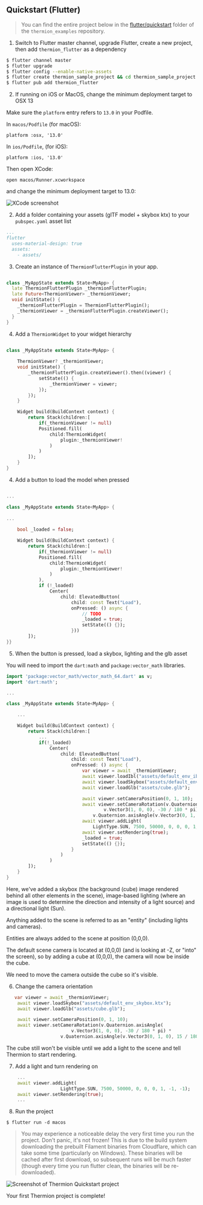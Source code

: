 ## Quickstart (Flutter)

> You can find the entire project below in the [flutter/quickstart](https://github.com/nmfisher/thermion_examples/tree/master/flutter/quickstart) folder of the `thermion_examples` repository.

1. Switch to Flutter master channel, upgrade Flutter, create a new project, then add `thermion_flutter` as a dependency

```bash
$ flutter channel master
$ flutter upgrade
$ flutter config --enable-native-assets  
$ flutter create thermion_sample_project && cd thermion_sample_project
$ flutter pub add thermion_flutter
```

2. If running on iOS or MacOS, change the minimum deployment target to OSX 13

<Accordion title="Click to open iOS/MacOS instructions">

Make sure the `platform` entry refers to `13.0` in your Podfile.

In `macos/Podfile` (for macOS):
```
platform :osx, '13.0'
```

In `ios/Podfile`, (for iOS):
```
platform :ios, '13.0'
```

Then open XCode:
```
open macos/Runner.xcworkspace
```

and change the minimum deployment target to 13.0:

![XCode screenshot](images/macos_min_deployment.png)

</Accordion>

2. Add a folder containing your assets (glTF model + skybox ktx) to your `pubspec.yaml` asset list

```yaml
...
flutter
  uses-material-design: true
  assets:
    - assets/
```

3. Create an instance of `ThermionFlutterPlugin` in your app.

```dart

class _MyAppState extends State<MyApp> {
  late ThermionFlutterPlugin _thermionFlutterPlugin;  
  late Future<ThermionViewer> _thermionViewer;
  void initState() {    
    _thermionFlutterPlugin = ThermionFlutterPlugin();    
    _thermionViewer = _thermionFlutterPlugin.createViewer();  
  }
}

```


4. Add a `ThermionWidget` to your widget hierarchy 

```dart

class _MyAppState extends State<MyApp> {
    
    ThermionViewer? _thermionViewer;
    void initState() {    
        _thermionFlutterPlugin.createViewer().then((viewer) {
            setState(() {
                _thermionViewer = viewer;
            });
        });
    }    

    Widget build(BuildContext context) {
        return Stack(children:[
            if(_thermionViewer != null)
            Positioned.fill(
                child:ThermionWidget(
                    plugin:_thermionViewer!
                ) 
            )
        ]);  
    }
}

```

4. Add a button to load the model when pressed

```dart

...

class _MyAppState extends State<MyApp> {
    
...
    
    bool _loaded = false;

    Widget build(BuildContext context) {
        return Stack(children:[
            if(_thermionViewer != null)
            Positioned.fill(
                child:ThermionWidget(
                    plugin:_thermionViewer!
                ) 
            ),
            if (!_loaded)
                Center(
                    child: ElevatedButton(
                        child: const Text("Load"),
                        onPressed: () async {
                            // TODO 
                            _loaded = true;
                            setState(() {});
                        }))
        ]);  
}}
```

5. When the button is pressed, load a skybox, lighting and the glb asset

You will need to import the `dart:math` and `package:vector_math` libraries.

```dart
import 'package:vector_math/vector_math_64.dart' as v;
import 'dart:math';

...

class _MyAppState extends State<MyApp> {

    ...

    Widget build(BuildContext context) {
        return Stack(children:[
            ...
            if(!_loaded)
                Center(
                    child: ElevatedButton(
                        child: const Text("Load"),
                        onPressed: () async {
                            var viewer = await _thermionViewer;
                            await viewer.loadIbl("assets/default_env_ibl.ktx");
                            await viewer.loadSkybox("assets/default_env_skybox.ktx");
                            await viewer.loadGlb("assets/cube.glb");

                            await viewer.setCameraPosition(0, 1, 10);
                            await viewer.setCameraRotation(v.Quaternion.axisAngle(
                                    v.Vector3(1, 0, 0), -30 / 180 * pi) *
                                v.Quaternion.axisAngle(v.Vector3(0, 1, 0), 15 / 180 * pi));
                            await viewer.addLight(
                                LightType.SUN, 7500, 50000, 0, 0, 0, 1, -1, -1);
                            await viewer.setRendering(true);
                            _loaded = true;
                            setState(() {});
                        }
                    )
                )
        ]);
    }
}
```           

Here, we've added a skybox (the background (cube) image rendered behind all other elements in the scene), image-based lighting (where an image is used to determine the direction and intensity of a light source) and a directional light (Sun).

Anything added to the scene is referred to as an "entity" (including lights and cameras).

Entities are always added to the scene at position (0,0,0).

The default scene camera is located at (0,0,0) (and is looking at -Z, or "into" the screen), so by adding a cube at (0,0,0), the camera will now be inside the cube. 

We need to move the camera outside the cube so it's visible. 

6. Change the camera orientation
```dart
   var viewer = await _thermionViewer;
    await viewer.loadSkybox("assets/default_env_skybox.ktx");
    await viewer.loadGlb("assets/cube.glb");

    await viewer.setCameraPosition(0, 1, 10);
    await viewer.setCameraRotation(v.Quaternion.axisAngle(
                        v.Vector3(1, 0, 0), -30 / 180 * pi) *
                    v.Quaternion.axisAngle(v.Vector3(0, 1, 0), 15 / 180 * pi));
```

The cube still won't be visible until we add a light to the scene and tell Thermion to start rendering.

7. Add a light and turn rendering on
```dart 
    ...
    await viewer.addLight(
                    LightType.SUN, 7500, 50000, 0, 0, 0, 1, -1, -1);
    await viewer.setRendering(true);
    ...
````

8. Run the project
```
$ flutter run -d macos
```

> You may experience a noticeable delay the very first time you run the project. Don't panic, it's not frozen! This is due to the build system downloading the prebuilt Filament binaries from Cloudflare, which can take some time (particularly on Windows). These binaries will be cached after first download, so subsequent runs will be much faster (though every time you run flutter clean, the binaries will be re-downloaded).

![Screenshot of Thermion Quickstart project](images/thermion_sample_project.png)

Your first Thermion project is complete!
